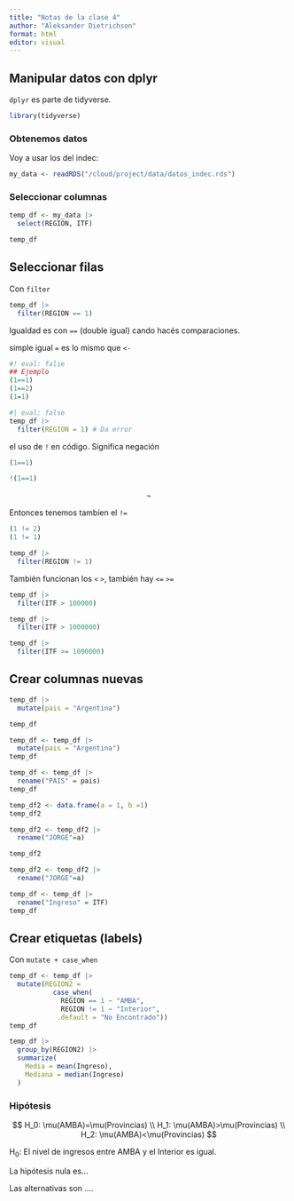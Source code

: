 ```yaml
---
title: "Notas de la clase 4"
author: "Aleksander Dietrichson"
format: html
editor: visual
---
```


## Manipular datos con dplyr

`dplyr` es parte de tidyverse.

```r
library(tidyverse)
```

### Obtenemos datos

Voy a usar los del indec:

```r
my_data <- readRDS("/cloud/project/data/datos_indec.rds")

```

### Seleccionar columnas

```r
temp_df <- my_data |> 
  select(REGION, ITF)
```

```r
temp_df
```

## Seleccionar filas

Con `filter`

```r
temp_df |> 
  filter(REGION == 1)
```

Igualdad es con `==` (double igual) cando hacés comparaciones.

simple igual `=` es lo mismo que `<-`

```r
#! eval: false
## Ejemplo
(1==1)
(1==2)
(1=1)
```

```r
#| eval: false
temp_df |> 
  filter(REGION = 1) # Da error
```

el uso de `!` en código. Significa negación

```r
(1==1)

!(1==1)
```

$$
\neg
$$

Entonces tenemos tambíen el `!=`

```r
(1 != 2)
(1 != 1)
```

```r
temp_df |> 
  filter(REGION != 1)

```

También funcionan los `<` `>`, también hay `<=` `>=`

```r
temp_df |> 
  filter(ITF > 100000)
```

```r
temp_df |> 
  filter(ITF > 1000000)
```

```r
temp_df |> 
  filter(ITF >= 1000000)
```

## Crear columnas nuevas

```r
temp_df |> 
  mutate(pais = "Argentina")
```

```r
temp_df
```

```r
temp_df <- temp_df |> 
  mutate(pais = "Argentina")
temp_df
```

```r
temp_df <- temp_df |> 
  rename("PAIS" = pais)
temp_df

```

```r
temp_df2 <- data.frame(a = 1, b =1)
temp_df2
```

```r
temp_df2 <- temp_df2 |> 
  rename("JORGE"=a)

temp_df2
```

```r
temp_df2 <- temp_df2 |> 
  rename("JORGE"=a)
```

```r
temp_df <- temp_df |> 
  rename("Ingreso" = ITF)
temp_df
```

## Crear etiquetas (labels)

Con `mutate + case_when`

```r
temp_df <- temp_df |> 
  mutate(REGION2 = 
           case_when(
             REGION == 1 ~ "AMBA",
             REGION != 1 ~ "Interior",
            .default = "No Encontrado"))
temp_df
```

```r
temp_df |> 
  group_by(REGION2) |> 
  summarize(
    Media = mean(Ingreso),
    Mediana = median(Ingreso)
  )
```

### Hipótesis

$$
H_0: \mu(AMBA)=\mu(Provincias)
\\
H_1: \mu(AMBA)>\mu(Provincias)
\\
H_2: \mu(AMBA)<\mu(Provincias)
$$

H~0~: El nivel de ingresos entre AMBA y el Interior es igual.

La hipótesis nula es...

Las alternativas son ....
